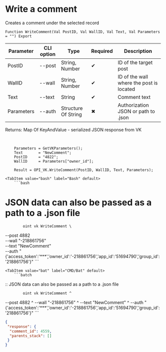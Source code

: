 ﻿---
sidebar_position: 4
---


# Write a comment
 Creates a comment under the selected record



`Function WriteComment(Val PostID, Val WallID, Val Text, Val Parameters = "") Export`

  | Parameter | CLI option | Type | Required | Description |
  |-|-|-|-|-|
  | PostID | --post | String, Number | &#x2714; | ID of the target post |
  | WallID | --wall | String, Number | &#x2714; | ID of the wall where the post is located |
  | Text | --text | String | &#x2714; | Comment text |
  | Parameters | --auth | Structure Of String | &#x2716; | Authorization JSON or path to .json |

  
  Returns:  Map Of KeyAndValue - serialized JSON response from VK

<br/>




```bsl title="1C:Enterprise/OneScript code example"
    Parameters = GetVKParameters();
    Text       = "NewComment";
    PostID     = "4822";
    WallID     = Parameters["owner_id"];

    Result = OPI_VK.WriteComment(PostID, WallID, Text, Parameters);
```
 

 <Tabs>
  
    <TabItem value="bash" label="Bash" default>
        ```bash
# JSON data can also be passed as a path to a .json file

            oint vk WriteComment \
 --post 4882 \
 --wall "-218861756" \
 --text "NewComment" \
 --auth "{'access_token':'***','owner_id':'-218861756','app_id':'51694790','group_id':'218861756'}"
        ```
    </TabItem>
  
    <TabItem value="bat" label="CMD/Bat" default>
        ```batch
:: JSON data can also be passed as a path to a .json file

            oint vk WriteComment ^
 --post 4882 ^
 --wall "-218861756" ^
 --text "NewComment" ^
 --auth "{'access_token':'***','owner_id':'-218861756','app_id':'51694790','group_id':'218861756'}"
        ```
    </TabItem>
</Tabs>


```json title="Result"
{
 "response": {
  "comment_id": 4559,
  "parents_stack": []
 }
}
```
